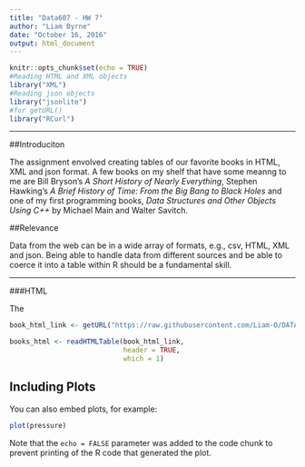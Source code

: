 ```yaml
---
title: "Data607 - HW 7"
author: "Liam Byrne"
date: "October 16, 2016"
output: html_document
---
```


```r
knitr::opts_chunk$set(echo = TRUE)
#Reading HTML and XML objects
library("XML")
#Reading json objects
library("jsonlite")
#for getURL()
library("RCurl")
```

***

##Introduciton

The assignment envolved creating tables of our favorite books in HTML, XML and json format. A few books on my shelf that have some meanng to me are Bill Bryson's *A Short History of Nearly Everything*, Stephen Hawking's *A Brief History of Time: From the Big Bang to Black Holes* and one of my first programming books, *Data Structures and Other Objects Using C++* by Michael Main and Walter Savitch.

##Relevance

Data from the web can be in a wide array of formats, e.g., csv, HTML, XML and json. Being able to handle data from different sources and be able to coerce it into a table within R should be a fundamental skill.

***

###HTML

The 
```r
book_html_link <- getURL("https://raw.githubusercontent.com/Liam-O/DATA607/master/HW7/books.html")

books_html <- readHTMLTable(book_html_link,
                            header = TRUE,
                            which = 1)
```

## Including Plots

You can also embed plots, for example:

```r
plot(pressure)
```

Note that the `echo = FALSE` parameter was added to the code chunk to prevent printing of the R code that generated the plot.
